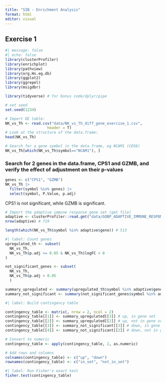 ```yaml
---
title: "SIB - Enrichment Analysis"
format: html
editor: visual
---
```


## Exercise 1

```r
#| message: false
#| echo: false
library(clusterProfiler)
library(enrichplot)
library(pathview)
library(org.Hs.eg.db)
library(ggplot2)
library(ggrepel)
library(msigdbr)

library(tidyverse) # for bonus code/dplyr/pipe

# set seed
set.seed(1234)
```

```r
# Import DE table:
NK_vs_Th <- read.csv("data/NK_vs_Th_diff_gene_exercise_1.csv",
                   header = T)
# Look at the structure of the data.frame:
head(NK_vs_Th)

# Search for a gene symbol in the data.frame, eg NCAM1 (CD56)
NK_vs_Th[which(NK_vs_Th$symbol=="NCAM1"), ]
```

### Search for 2 genes in the data.frame, CPS1 and GZMB, and verify the effect of adjustment on their p-values

```r
genes <- c("CPS1", "GZMB")
NK_vs_Th |>
  filter(symbol %in% genes) |>
  select(symbol, P.Value, p.adj)
```

CPS1 is not significant, while GZMB is significant.

```r
# Import the adaptive immune response gene set (gmt file)
adaptive <- clusterProfiler::read.gmt("data/GOBP_ADAPTIVE_IMMUNE_RESPONSE.v7.5.1.gmt")
nrow(adaptive) # 719
```
```r
length(which(NK_vs_Th$symbol %in% adaptive$gene)) # 513
```

```r
#| label: Count genes
upregulated_th <- subset(
  NK_vs_Th, 
  NK_vs_Th$p.adj <= 0.05 & NK_vs_Th$logFC < 0
)

not_significant_genes <- subset(
  NK_vs_Th,
  NK_vs_Th$p.adj > 0.05
  )

summary_upregulated <- summary(upregulated_th$symbol %in% adaptive$gene)
summary_not_significant <- summary(not_significant_genes$symbol %in% adaptive$gene)
```


```r
#| label: Build contingency table

contingency_table <- matrix(, nrow = 2, ncol = 2)
contingency_table[[1]] <- summary_upregulated[[3]] # up, in gene set
contingency_table[[2]] <- summary_upregulated[[2]] # up, not in gene set
contingency_table[[3]] <- summary_not_significant[[3]] # down, in gene set
contingency_table[[4]] <- summary_not_significant[[2]] # down, not in gene set

# Convert to numeric
contingency_table <- apply(contingency_table, 2, as.numeric)

# Add rows and columns
colnames(contingency_table) <- c("up", "down")
rownames(contingency_table) <- c("in_set", "not_in_set")
```

```r
#| label: Run Fisher's exact test
fisher.test(contingency_table)
```

